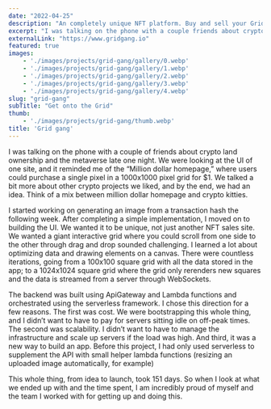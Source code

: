 ```yaml
---
date: "2022-04-25"
description: "An completely unique NFT platform. Buy and sell your Grid Gang nfts on an interactive grid."
excerpt: "I was talking on the phone with a couple friends about crypto land ownership and the metaverse late one night. We were looking at the UI of one site and it reminded me of the “Million dollar homepage” where users were able to purchase a single pixel in a 1000x1000 pixel grid for $1. We talked a bit more about other crypto projects we liked and cby the end of it we had an idea. Think of a mix between million dollar homepage and crypto kitties."
externalLink: "https://www.gridgang.io"
featured: true
images:
    - './images/projects/grid-gang/gallery/0.webp'
    - './images/projects/grid-gang/gallery/1.webp'
    - './images/projects/grid-gang/gallery/2.webp'
    - './images/projects/grid-gang/gallery/3.webp'
    - './images/projects/grid-gang/gallery/4.webp'
slug: "grid-gang"
subTitle: "Get onto the Grid"
thumb:
    - './images/projects/grid-gang/thumb.webp'
title: 'Grid gang'
---
```


I was talking on the phone with a couple of friends about crypto land ownership and the metaverse late one night. We were looking at the UI of one site, and it reminded me of the “Million dollar homepage,” where users could purchase a single pixel in a 1000x1000 pixel grid for $1. We talked a bit more about other crypto projects we liked, and by the end, we had an idea. Think of a mix between million dollar homepage and crypto kitties.

I started working on generating an image from a transaction hash the following week. After completing a simple implementation, I moved on to building the UI. We wanted it to be unique, not just another NFT sales site. We wanted a giant interactive grid where you could scroll from one side to the other through drag and drop sounded challenging. I learned a lot about optimizing data and drawing elements on a canvas. There were countless iterations, going from a 100x100 square grid with all the data stored in the app; to a 1024x1024 square grid where the grid only rerenders new squares and the data is streamed from a server through WebSockets.

The backend was built using ApiGateway and Lambda functions and orchestrated using the serverless framework. I chose this direction for a few reasons. The first was cost. We were bootstrapping this whole thing, and I didn’t want to have to pay for servers sitting idle on off-peak times. The second was scalability. I didn’t want to have to manage the infrastructure and scale up servers if the load was high. And third, it was a new way to build an app. Before this project, I had only used serverless to supplement the API with small helper lambda functions (resizing an uploaded image automatically, for example)

This whole thing, from idea to launch, took 151 days. So when I look at what we ended up with and the time spent, I am incredibly proud of myself and the team I worked with for getting up and doing this.
